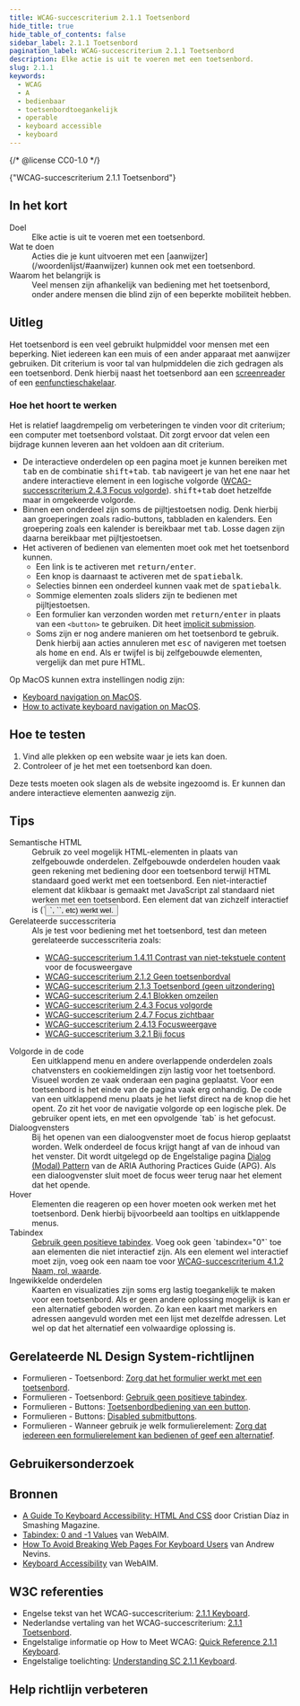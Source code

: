 ```yaml
---
title: WCAG-succescriterium 2.1.1 Toetsenbord
hide_title: true
hide_table_of_contents: false
sidebar_label: 2.1.1 Toetsenbord
pagination_label: WCAG-succescriterium 2.1.1 Toetsenbord
description: Elke actie is uit te voeren met een toetsenbord.
slug: 2.1.1
keywords:
  - WCAG
  - A
  - bedienbaar
  - toetsenbordtoegankelijk
  - operable
  - keyboard accessible
  - keyboard
---
```


{/* @license CC0-1.0 */}


<WcagHeadingGroup level={1} conformanceLevel="Niveau A">
  {"WCAG-succescriterium 2.1.1 Toetsenbord"}
</WcagHeadingGroup>

## In het kort

<dl>
  <div class="dl__item">
    <dt class="dl__term">Doel</dt>
    <dd class="dl__definition">Elke actie is uit te voeren met een toetsenbord.</dd>
  </div>
  <div class="dl__item">
    <dt class="dl__term">Wat te doen</dt>
    <dd class="dl__definition">
      Acties die je kunt uitvoeren met een [aanwijzer](/woordenlijst/#aanwijzer) kunnen ook met een toetsenbord.
    </dd>
  </div>
  <div class="dl__item">
    <dt class="dl__term">Waarom het belangrijk is</dt>
    <dd class="dl__definition">
      Veel mensen zijn afhankelijk van bediening met het toetsenbord, onder andere mensen die blind zijn of een beperkte
      mobiliteit hebben.
    </dd>
  </div>
</dl>

## Uitleg

<Summary />

Het toetsenbord is een veel gebruikt hulpmiddel voor mensen met een beperking. Niet iedereen kan een muis of een ander apparaat met aanwijzer gebruiken. Dit criterium is voor tal van hulpmiddelen die zich gedragen als een toetsenbord. Denk hierbij naast het toetsenbord aan een [screenreader](/woordenlijst/#screenreader) of een [eenfunctieschakelaar](/woordenlijst/#eenfunctieschakelaar).

### Hoe het hoort te werken

Het is relatief laagdrempelig om verbeteringen te vinden voor dit criterium; een computer met toetsenbord volstaat. Dit zorgt ervoor dat velen een bijdrage kunnen leveren aan het voldoen aan dit criterium.

- De interactieve onderdelen op een pagina moet je kunnen bereiken met <kbd>tab</kbd> en de combinatie <kbd>shift+tab</kbd>. <kbd>tab</kbd> navigeert je van het ene naar het andere interactieve element in een logische volgorde ([WCAG-successcriterium 2.4.3 Focus volgorde](/wcag/2.4.3)). <kbd>shift+tab</kbd> doet hetzelfde maar in omgekeerde volgorde.
- Binnen een onderdeel zijn soms de pijltjestoetsen nodig. Denk hierbij aan groeperingen zoals radio-buttons, tabbladen en kalenders. Een groepering zoals een kalender is bereikbaar met <kbd>tab</kbd>. Losse dagen zijn daarna bereikbaar met pijltjestoetsen.
- Het activeren of bedienen van elementen moet ook met het toetsenbord kunnen.
  - Een link is te activeren met <kbd>return/enter</kbd>.
  - Een knop is daarnaast te activeren met de <kbd>spatiebalk</kbd>.
  - Selecties binnen een onderdeel kunnen vaak met de <kbd>spatiebalk</kbd>.
  - Sommige elementen zoals sliders zijn te bedienen met pijltjestoetsen.
  - Een formulier kan verzonden worden met <kbd>return/enter</kbd> in plaats van een `<button>` te gebruiken. Dit heet [<span lang="en">implicit submission</span>](https://html.spec.whatwg.org/multipage/form-control-infrastructure.html#implicit-submission).
  - Soms zijn er nog andere manieren om het toetsenbord te gebruik. Denk hierbij aan acties annuleren met <kbd>esc</kbd> of navigeren met toetsen als <kbd>home</kbd> en <kbd>end</kbd>. Als er twijfel is bij zelfgebouwde elementen, vergelijk dan met pure HTML.

Op MacOS kunnen extra instellingen nodig zijn:

- [<span lang="en">Keyboard navigation on MacOS</span>](https://support.apple.com/en-gb/guide/mac-help/mchlc06d1059/mac).
- [<span lang="en">How to activate keyboard navigation on MacOS</span>](https://www.a11y-collective.com/blog/how-to-activate-keyboard-navigation-on-macos/).

## Hoe te testen

1. Vind alle plekken op een website waar je iets kan doen.
2. Controleer of je het met een toetsenbord kan doen.

Deze tests moeten ook slagen als de website ingezoomd is. Er kunnen dan andere interactieve elementen aanwezig zijn.

## Tips

<dl>
  <dt class="dl__term">Semantische HTML</dt>
  <dd class="dl__definition">Gebruik zo veel mogelijk HTML-elementen in plaats van zelfgebouwde onderdelen. Zelfgebouwde onderdelen houden vaak geen rekening met bediening door een toetsenbord terwijl HTML standaard goed werkt met een toetsenbord. Een niet-interactief element dat klikbaar is gemaakt met JavaScript zal standaard niet werken met een toetsenbord. Een element dat van zichzelf interactief is (`<button>`, `<link>`, etc) werkt wel.</dd>
  <dt class="dl__term">Gerelateerde successcriteria</dt>
  <dd class="dl__definition">
    Als je test voor bediening met het toetsenbord, test dan meteen gerelateerde successcriteria zoals:
    <ul>
      <li><a href="/wcag/1.4.11">WCAG-succescriterium 1.4.11 Contrast van niet-tekstuele content</a> voor de focusweergave</li>
      <li><a href="/wcag/2.1.2">WCAG-succescriterium 2.1.2 Geen toetsenbordval</a></li>
      <li><a href="/wcag/2.1.3">WCAG-succescriterium 2.1.3 Toetsenbord (geen uitzondering)</a></li>
      <li><a href="/wcag/2.4.1">WCAG-succescriterium 2.4.1 Blokken omzeilen</a></li>
      <li><a href="/wcag/2.4.3">WCAG-succescriterium 2.4.3 Focus volgorde</a></li>
      <li><a href="/wcag/2.4.7">WCAG-succescriterium 2.4.7 Focus zichtbaar</a></li>
      <li><a href="/wcag/2.4.13">WCAG-succescriterium 2.4.13 Focusweergave</a></li>
      <li><a href="/wcag/3.2.1">WCAG-succescriterium 3.2.1 Bij focus</a></li>
    </ul>
  </dd>
  <dt class="dl__term">Volgorde in de code</dt>
  <dd class="dl__definition">Een uitklappend menu en andere overlappende onderdelen zoals chatvensters en cookiemeldingen zijn lastig voor het toetsenbord. Visueel worden ze vaak onderaan een pagina geplaatst. Voor een toetsenbord is het einde van de pagina vaak erg onhandig. De code van een uitklappend menu plaats je het liefst direct na de knop die het opent. Zo zit het voor de navigatie volgorde op een logische plek. De gebruiker opent iets, en met een opvolgende `tab` is het gefocust.</dd>
  <dt class="dl__term">Dialoogvensters</dt>
  <dd class="dl__definition">Bij het openen van een dialoogvenster moet de focus hierop geplaatst worden. Welk onderdeel de focus krijgt hangt af van de inhoud van het venster. Dit wordt uitgelegd op de Engelstalige pagina <a href="https://www.w3.org/WAI/ARIA/apg/patterns/dialog-modal/#keyboard_interaction"><span lang="en">Dialog (Modal) Pattern</span></a> van de ARIA Authoring Practices Guide (APG). Als een dialoogvenster sluit moet de focus weer terug naar het element dat het opende.</dd>
  <dt class="dl__term">Hover</dt>
  <dd class="dl__definition">Elementen die reageren op een hover moeten ook werken met het toetsenbord. Denk hierbij bijvoorbeeld aan tooltips en uitklappende menus.</dd>
  <dt class="dl__term">Tabindex</dt>
  <dd class="dl__definition"><a href="/richtlijnen/formulieren/toetsenbord/tabindex">Gebruik geen positieve tabindex</a>. Voeg ook geen `tabindex="0"` toe aan elementen die niet interactief zijn. Als een element wel interactief moet zijn, voeg ook een naam toe voor <a href="/wcag/4.1.2">WCAG-succescriterium 4.1.2 Naam, rol, waarde</a>.</dd>
  <dt class="dl__term">Ingewikkelde onderdelen</dt>
  <dd class="dl__definition">Kaarten en visualizaties zijn soms erg lastig toegankelijk te maken voor een toetsenbord. Als er geen andere oplossing mogelijk is kan er een alternatief geboden worden. Zo kan een kaart met markers en adressen aangevuld worden met een lijst met dezelfde adressen. Let wel op dat het alternatief een volwaardige oplossing is.</dd>
</dl>

## Gerelateerde NL Design System-richtlijnen

- Formulieren - Toetsenbord: [Zorg dat het formulier werkt met een toetsenbord](/richtlijnen/formulieren/toetsenbord/).
- Formulieren - Toetsenbord: [Gebruik geen positieve tabindex](/richtlijnen/formulieren/toetsenbord/tabindex).
- Formulieren - Buttons: [Toetsenbordbediening van een button](/richtlijnen/formulieren/buttons/toetsenbordbediening).
- Formulieren - Buttons: [Disabled submitbuttons](/richtlijnen/formulieren/buttons/disabled-submitbuttons).
- Formulieren - Wanneer gebruik je welk formulierelement: [Zorg dat iedereen een formulierelement kan bedienen of geef een alternatief](/richtlijnen/formulieren/wanneer-welk-form-element/iedereen-kan-invullen).

## Gebruikersonderzoek

<CTAGebruikersonderzoek />

## Bronnen

- [<span lang="en">A Guide To Keyboard Accessibility: HTML And CSS</span>](https://www.smashingmagazine.com/2022/11/guide-keyboard-accessibility-html-css-part1/) door Cristian Díaz in Smashing Magazine.
- [<span lang="en">Tabindex: 0 and -1 Values</span>](https://webaim.org/techniques/keyboard/tabindex#zero-negative-one) van WebAIM.
- [<span lang="en">How To Avoid Breaking Web Pages For Keyboard Users</span>](https://www.tpgi.com/how-to-avoid-breaking-web-pages-for-keyboard-users/) van Andrew Nevins.
- [<span lang="en">Keyboard Accessibility</span>](https://webaim.org/techniques/keyboard/#testing) van WebAIM.

## W3C referenties

- Engelse tekst van het WCAG-succescriterium: [<span lang="en">2.1.1 Keyboard</span>](https://www.w3.org/TR/WCAG22/#keyboard).
- Nederlandse vertaling van het WCAG-succescriterium: [2.1.1 Toetsenbord](https://www.w3.org/Translations/WCAG22-nl/#toetsenbord).
- Engelstalige informatie op <span lang="en">How to Meet WCAG</span>: [<span lang="en">Quick Reference 2.1.1 Keyboard</span>](https://www.w3.org/WAI/WCAG22/quickref/#keyboard).
- Engelstalige toelichting: [<span lang="en">Understanding SC 2.1.1 Keyboard</span>](https://www.w3.org/WAI/WCAG22/Understanding/keyboard.html).

<SpotlightSection>
  <Markdown omitH1 headinglevel={3}>
    <Disclaimer />
  </Markdown>
</SpotlightSection>

## Help richtlijn verbeteren

<Markdown omitH1 headinglevel={3}>
  <WCAGFooterInfo />
</Markdown>
